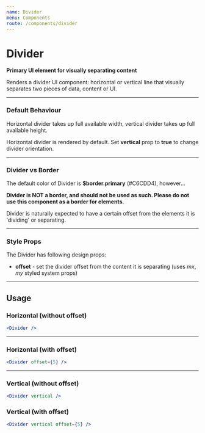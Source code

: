 ```yaml
---
name: Divider
menu: Components
route: /components/divider
---
```



# Divider

**Primary UI element for visually separating content**

Renders a divider UI component: horizontal or vertical line that visually separates two pieces of data, content or UI.
<br/>
<hr/>

### Default Behaviour
Horizontal divider takes up full available width, vertical divider takes up full available height.

Horizontal divider is rendered by default. Set **vertical** prop to __true__ to change divider orientation.
<br/>
<hr/>

### Divider vs Border

The default color of Divider is **$border.primary** (#C6CDD4), however...

**Divider is NOT a border, and should not be used as such. Please do not use this component as a border for elements.**

Divider is naturally expected to have a certain offset from the elements it is 'dividing' or separating.
<br/>
<hr/>

### Style Props

The Divider has following design props:
- **offset** - set the divider offset from the content it is separating (uses _mx_, _my_ styled system props)

<hr/>

## Usage 

### Horizontal (without offset)

<ItemWrapper>
    <WrappedHorizontalDivider offset={0} />
</ItemWrapper>

```jsx
<Divider />
```

<hr/> 

### Horizontal (with offset)

<ItemWrapper>
    <WrappedHorizontalDivider offset={5} />
</ItemWrapper>

```jsx
<Divider offset={5} />
```

<hr/>

### Vertical (without offset)

<ItemWrapper>
    <WrappedVerticalDivider offset={0} />
</ItemWrapper>

```jsx
<Divider vertical />
```

### Vertical (with offset)

<ItemWrapper>
    <WrappedVerticalDivider offset={5} />
</ItemWrapper>

```jsx
<Divider vertical offset={5} />
```
